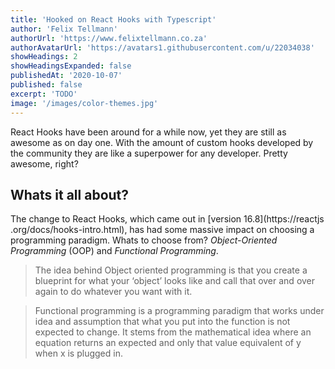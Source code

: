 ```yaml
---
title: 'Hooked on React Hooks with Typescript'
author: 'Felix Tellmann'
authorUrl: 'https://www.felixtellmann.co.za'
authorAvatarUrl: 'https://avatars1.githubusercontent.com/u/22034038'
showHeadings: 2
showHeadingsExpanded: false
publishedAt: '2020-10-07'
published: false
excerpt: 'TODO'
image: '/images/color-themes.jpg'
---
```


React Hooks have been around for a while now, yet they are still as awesome
as on day one. With the amount of custom hooks developed by the community they are like a superpower for any developer.
Pretty awesome, right?

## Whats it all about?

The change to React Hooks, which came out in [version 16.8](https://reactjs
.org/docs/hooks-intro.html), has had some massive impact on choosing a
 programming paradigm. Whats to choose from? _Object-Oriented Programming_
  (OOP) and _Functional Programming_.

<blockquote>
  The idea behind Object oriented programming is that you create a blueprint for what your ‘object’ looks like and call that over
  and over again to do whatever you want with it.
</blockquote>

<blockquote>
  Functional programming is a programming paradigm that works under idea and assumption that what you put into the function is not
  expected to change. It stems from the mathematical idea where an equation returns an expected and only that value equivalent of
  y when x is plugged in.
</blockquote>

